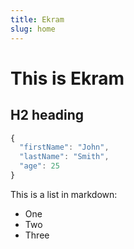 ```yaml
---
title: Ekram
slug: home
---
```


# This is Ekram

## H2 heading

```js
{
  "firstName": "John",
  "lastName": "Smith",
  "age": 25
}
```

This is a list in markdown:

- One
- Two
- Three
